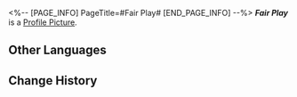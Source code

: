 <%-- [PAGE_INFO]
PageTitle=#Fair Play#
[END_PAGE_INFO] --%>
{{Item Infobox
|title       = ''Fair Play''
|id          = 210303
|image       = Item ''Fair Play''.png
|type        = Disk
|invCategory = Valuables
|rarity      = 3
|effect      = A record that can be played on the Express' phonograph. It might be a chance acquisition or a gift from someone else. All sorts of memories surge up when the music plays &mdash; the smiles, encounters, touches, and the excitement of battle. Maybe that is why people still collect records even as society rapidly advances.<br />The current record contains the track "Fair Play."
|description = <br />''...First, it is necessary to present all clues clearly and fairly to the protagonist...''
}}
'''''Fair Play''''' is a [[Profile Picture]].

==Other Languages==
{{Other Languages
|en   = ''Fair Play''
|zhs  = 《公平游戏》
|zht  = 《公平遊戲》
|ja   = 『フェア・ゲーム』
|ko   = ≪페어플레이≫
|es   = Juego limpio
|fr   = ''Fair Play''
|ru   = Fair Play
|th   = "Fair Play"
|vi   = Trò Chơi Công Bằng
|de   = „Fairplay“
|id   = "Fair Play"
|pt   = "Fair Play"
}}

==Change History==
{{Change History|2.0}}